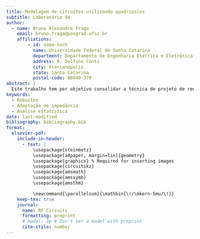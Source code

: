 ```yaml
---
title: Modelagem de circuitos utilizando quadripolos 
subtitle: Laboratório 04
author:
  - name: Bruno Alexandre Fraga
    email: bruno.fraga@posgrad.ufsc.br
    affiliations: 
        - id: some-tech
          name: Universidade Federal de Santa Catarina
          department: Departamento de Engenharia Elétrica e Eletrônica
          address: R. Delfino Conti
          city: Florianópolis
          state: Santa Catarina
          postal-code: 88040-370
abstract: |
  Este trabalho tem por objetivo consolidar a técnica de projeto de redes de casamento de impedância, em especial a técnica pela rede L. Para isso, é proposto realizar o casamento de impedância da saída de um amplificador para uma carga de 50 $\Omega$ de modo que a eficiência da potência dissipada na carga seja de 80%. Após algumas análises o projeto foi concluído com sucesso e realizada uma simulação Monte Carlo com 100 iterações para verificar a robustez do projeto por técnicas estatísticas. Os resultados obtidos foram brevemente discutidos.
keywords: 
  - Robustez
  - Adaptação de impedância
  - Análise estatística
date: last-modified
bibliography: bibliography.bib
format:
  elsevier-pdf:
    include-in-header:
      - text: |
          \usepackage{steinmetz}
          \usepackage[a4paper, margin=1in]{geometry}
          \usepackage{graphicx} % Required for inserting images
          \usepackage{circuitikz}
          \usepackage{amsmath}
          \usepackage{amssymb}
          \usepackage{amsthm}

          \newcommand{\parallelsum}{\mathbin{\!/\mkern-5mu/\!}}
    keep-tex: true
    journal:
      name: RF Circuits
      formatting: preprint
      # model: 3p # Don't set a model with preprint
      cite-style: number
---
```


```{=latex}

\section{Introdução}

Segundo \cite{steer2019microwavev3}, a forma mais viável de se determinar os parâmetros de espalhamento é por meio das (raízes de) ondas de potência \cite{steer2019microwavev3}.

O cálculo da razão entre as ondas refletida e incidente (tensão) na porta de entrada quando a reflexão da carga é zero, $S_{11}$, é dado por

\[
    S_{11}=\frac{b_1}{a_1}\bigg|_{a_2=0}
\]

A razão da onda refletida na porta de entrada para a onda incidente na porta de saída quando a porta de entrada está casada (isolamento reverso), $S_{12}$ é 

\[
    S_{12}=\frac{b_1}{a_2}\bigg|_{a_1=0}
\]

A razão É a razão entre as ondas refletida e incidente na saída quando a reflexão da resistência de fonte é zero, $S_{22}$.

\[
    S_{22}=\frac{b_2}{a_2}\bigg|_{a_1=0}
\]

E, finalmente, a razão da onda incidente na carga para a onda que vai para a entrada quando a reflexão da carga é zero, $S_{21}$ \cite{razavi2011rf}.

\[
    S_{21}=\frac{b_2}{a_1}\bigg|_{a_2=0}
\]

Em que as ondas de potência são calculadas por

\[
    \begin{split}
        a=\frac{V+Z_0I}{2\sqrt{\mathbb{R}\{Z_0\}}}
    \end{split}
\]

e

\[
    \begin{split}
        b=\frac{V-Z_0^*I}{2\sqrt{\mathbb{R}\{Z_0\}}}
    \end{split}
\]


\section{Circuito resistivo}

Para o circuito em questão, é necessário modelar seus parâmetros para atender aos requisitos de \(R_0=50\;\Omega\), \(S_{11}=S_{22}<-50\;\text{dB}\) e \(S_{12}=S_{21}=-10\;\text{dB}\).


\begin{figure}
    \centering
    \includegraphics[width=0.5\linewidth]{../images/resistive-original-two-port.png}
    \caption{Circuito resistivo no formato de duas portas}
    \label{fig:resistive-original-two-port}
\end{figure}

Calcula-se, inicialmente, o parâmetro $S_{11}$. Como \(a_2=0\) e \(Z_0=R_0\), \(V_2=-I_2R_0\).


\[
    I_1=I_2+I_B
\]

Também tem-se que

\[
    V_1=V_{s1}-I_1R_0
\]

E

\[
    I_1=\frac{V_1-V_B}{R_A}=\frac{V_{s1}-V_B}{R_A+R_0}
\]

É possível obter $V_B$, como

\[
    V_B=\frac{V_{s1}R_B}{R_0+2R_B+R_A}
\]

Consequentemente, a corrente $I_1$ torna-se

\[
\begin{split}
    I_1&=\frac{V_{s1}}{R_A+R_0}-\frac{V_{s1}R_B}{(R_A+R_0)(R_0+2R_B+R_A)}\implies\\
    &=\frac{V_{s1}(R_0+2R_B+R_A)-V_{s1}R_B}{(R_A+R_0)(R_0+2R_B+R_A)}\implies\\
    &=V_{s1}\frac{R_0+R_B+R_A}{(R_A+R_0)(R_0+2R_B+R_A)}\implies\\
\end{split}
\]

Dessa forma, o parâmetro de reflexão na entrada é dado por

\[
\begin{split}
    S_{11}&=\frac{b_1}{a_1}\bigg|_{a_2=0}\implies\\
    &=\frac{V_{s1}-I_1R_0-R_0I_1}{V_{s1}-I_1R_0+R_0I_1}\implies\\
    &=\frac{V_{s1}-2I_1R_0}{V_{s1}}\implies\\
    &=1-\frac{2I_1R_0}{V_{s1}}\implies\\
    &=1-\frac{2R_0(R_0+R_B+R_A)}{(R_A+R_0)(R_0+2R_B+R_A)}
\end{split}  
\]

Sob a circunstância de $a_2=0$, sabe-se que \(V_2=-R_0I_2\). Além disso, é possível calcular o ganho do circuito, $S_{21}$ como

\[
\begin{split}
    S_{21}&=\frac{b_2}{a_1}\bigg|_{a_2=0}\implies\\
    &=\frac{V_2-R_0I_2}{V_1+R_0I_1}\implies\\
    &=\frac{-R_0I_2-R_0I_2}{V_{s1}-R_0I_1+R_0I_1}\implies\\
    &=\frac{-2R_0I_2}{V_{s1}}
\end{split}
\]

O parâmetro $I_2$, pode ser obtido como

\[
\begin{split}
    I_2&=\frac{V_B}{R_A+R_0}\implies\\
    I_2&=\frac{V_{s1}R_B}{(R_A+R_0)(R_0+2R_B+R_A)}\implies\\
\end{split}
\]

Levando em consideração que os parâmetros S consideram que a corrente entra na porta pelo terminal superior (contrário ao que foi utilizado para modelar o circuito), utiliza-se o valor de $-I_2$ para o cálculo do ganho do circuito. Dessa forma, é possível obter que

\[
    \begin{split}
        S_{21}&=\frac{-2R_0(-I_2)}{V_{s1}}\implies\\
        &=\frac{2R_0R_B}{(R_A+R_0)(R_0+2R_B+R_A)}\implies\\
    \end{split}
\]

Ao analisar o circuito, percebe-se que \(S_{11}=S_{22}\) e que \(S_{12}=S_{21}\). Isso faz sentido, uma vez que o circuito é simétrico.

Continuando com a resolução do problema, aplica-se as restrições do projeto, iniciando pelos coeficientes de reflexão. Para esse cálculo, utiliza-se a expressão de $S_{11}$ sem perda de generalidade, uma vez que $S_{11}=S_{22}$.

\[
    S_{11}<-50\;\text{dB}\implies
\]
\[
    \begin{split}
        1-\frac{2R_0(R_0+R_B+R_A)}{(R_A+R_0)(R_0+2R_B+R_A)}&<-50\;\text{dB}\implies\\
        1-\frac{2R_0(R_0+R_B+R_A)}{(R_A+R_0)(R_0+2R_B+R_A)}&<10^{-2,5}\implies\\
        \frac{R_0(R_0+R_B+R_A)}{(R_A+R_0)(R_0+2R_B+R_A)}&>\frac{1-10^{-2,5}}{2}\implies\\
    \end{split}
\]

A outra restrição diz que \(S_{12}=S_{21}=-10\;\text{dB}\). Da mesma forma como apresentado anteriormente para os parâmetros de reflexão, aqui será utilizado o parâmetro de ganho do circuito sem perda de generalidade. Dessa forma,

\[
    S_{21}=-10\;\text{dB}\implies
\]
\[
    \begin{split}
        \frac{2R_0R_B}{(R_A+R_0)(R_0+2R_B+R_A)}&=10^{-1/2}\implies\\
        \frac{R_0R_B}{(R_A+R_0)(R_0+2R_B+R_A)}&=\frac{10^{-1/2}}{2}\implies\\
    \end{split}
\]

Calculando o caso extremo em que $S_{11}=S_{22}=-50\;\text{dB}$, a inequação da restrição dos coeficientes de reflexão torna-se um equação e, dividindo as duas equações obtidas, chega-se ao seguinte resultado

\[
    \begin{split}
        \frac{R_0R_B}{R_0(R_0+R_A+R_B)}&=\frac{10^{-1/2}}{1-10^{-2,5}}\implies\\
        \frac{R_B}{(R_0+R_A+R_B)}&=\frac{10^{-1/2}}{1-10^{-2,5}}\implies\\
        R_A&=R_B\left(\sqrt{10}-10^{-3}-1\right)-R_0
    \end{split}
\]

Manipulando a equação obtida, é possível obter que 

\[
    R_A+R_0=R_B\left(\sqrt{10}-10^{-3}-1\right)
\]

Substituindo essa relação na equação do ganho do circuito, obtém-se

\[
\begin{split}
    \frac{R_0R_B}{R_B\left(\sqrt{10}-10^{-3}-1\right)(R_B\left(\sqrt{10}-10^{-3}-1\right)+2R_B)}&=\frac{10^{-1/2}}{2}\implies\\
    \frac{R_0}{R_B\left(\sqrt{10}-10^{-3}-1\right)(\sqrt{10}-10^{-3}-1+2)}&=\frac{10^{-1/2}}{2}\implies\\
    R_B=R_0\frac{2\sqrt{10}}{9-2\cdot10^{-3/2}+10^{-6}}
\end{split}
\]

Já se sabe que $R_0=50\;\Omega$. Portanto, \(R_B\approx35,3851\Omega\) e, consequentemente, \(R_A=26,477\;\Omega\). Com esses valores de resistência, Os resultados obtidos são \(S_{11}=S_{22}=-43,6\;\text{dB}\) e \(S_{12}=S_{21}=-10,1\;\text{dB}\).

Percebe-se que o ganho não atende ao padrão estabelecido pelo problema. Esse problema pode ser facilmente contornado variando um pouco o valor do resistor $R_B$ de modo que o coeficiente de reflexão obtido atenda ao requisito. Ao verificar os valores chega-se à conclusão de que uma resistência de \(34,6\;\Omega\) é suficiente para que os critérios sejam atendidos, conforme é apresentada na Fig.~\ref{fig:circuiti-pronto}.

\begin{figure}
    \centering
    \includegraphics[width=0.5\linewidth]{../images/circuiti-pronto.png}
    \caption{Circuito com os valores corretos}
    \label{fig:circuiti-pronto}
\end{figure}

Os resultados podem ser visualizados na Fig.~\ref{fig:resultspart11111111}. Nota-se que ambos os parâmetros (coeficientes de reflexão e ganhos) não variam com a frequência. Isso faz sentido, uma vez que o circuito é puramente resistivo.

\begin{figure}
    \centering
    \includegraphics[width=0.75\linewidth]{../images/resultspart11111111.png}
    \caption{Resultados do circuito resistivo}
    \label{fig:resultspart11111111}
\end{figure}


\section{Amplificador}

Nesta seção, será apresentada o projeto de um amplificador emissor comum baseado no transistor BFP720 (BJT NPN) para operar na frequência de 400 MHz, alimentado por uma fonte de tensão de 3,3 V, com um ganho de potência de 13 e uma carga de 50 $\Omega$.

O \textit{datasheet} do transistor BFP720 apresenta que quando o circuito opera próximo à frequência de 450 MHz e com uma figura de ruído mínima de 0,4 dB, o ganho de potência obtido é de 28,5 dB. Esses resultados devem ser suficientes também quando o circuito opera na frequência desejada de 400 MHz. Além disso, o \textit{datasheet} informa que esses valores foram obtido com uma corrente de coletor, $I_C=5\;\text{mA}$.

A Fig.~\ref{fig:generig-ampl} apresenta o circuito padrão para o projeto de um amplificador emissor comum. Os valores serão detalhados a seguir.

\begin{figure}
    \centering
    \includegraphics[width=0.75\linewidth]{../images/generig-ampl.png}
    \caption{Amplificador genérico original}
    \label{fig:generig-ampl}
\end{figure}

Como é apresentado em \cite{sedra2014microelectronic}, para que seja possível obter uma corrente de 5 mA no emissor do transistor, é considerado que

\[
    V_B=\frac{1}{3}V_{CC}=1,1\;V
\]

E, como por padrão, $V_{BE}=0,7\;V$. Além disso, tem-se que

\[
\begin{split}
    R_E&=\frac{V_E}{I_E}=\frac{V_B-V_{BE}}{I_E}\implies\\
    &=\frac{1,1-0,7}{5\cdot10^{-3}}\implies\\
    &=80\;\Omega
\end{split}
\]

Tem-se, também, que

\[
    R_{B1}+R_{B2}=\frac{V_{CC}}{0,1\cdot I_E}=\frac{3,3}{0,1\cdot 5\cdot10^{-3}}=6,6\;k\Omega
\]

e

\[
    \frac{R_{B2}}{R_{B1}+R_{B2}}=\frac{1}{3}
\]

Dessa forma, \(R_{B1}=4,4\;k\Omega\) e \(R_{B1}=2,2\;k\Omega\).

Assumindo o menor valor de $\beta$ informado pelo \textit{datasheet}, ou seja, $\beta=160$,

\[
    I_E=\frac{V_B-V_{BE}}{R_E-R_B/(\beta+1)}\approx4,5\;mA
\]

E assim, é possível calcular a resistência do coletor. Assumindo \(I_E\approx I_C\),

\[
    R_C=\frac{3}{2}\frac{V_{CC}}{I_C}\approx220\;\Omega
\]

Como o valor de $I_E$ não é adequado ao projeto, ajusta-se o valor de $R_E$ para $55\;\Omega$. O circuito corretamente polarizado é apresentado na Fig.~\ref{fig:biased-circuit}.

\begin{figure}
    \centering
    \includegraphics[width=0.75\linewidth]{../images/biased-circuit.png}
    \caption{Circuito devidamente polarizado}
    \label{fig:biased-circuit}
\end{figure}

Ao simular esse circuito utilizando a simulação de parâmetros S, pode-se obter o ganho do circuito, bem como as figuras de ruído mínima e atual. Os resultados obtidos nessa primeira simulação são apresentados na Fig.~\ref{fig:results-ampl}.

\begin{figure}
    \centering
    \includegraphics[width=0.75\linewidth]{../images/results-ampl.png}
    \caption{Resultados preliminares do amplificador}
    \label{fig:results-ampl}
\end{figure}

 Nessa primeira análise, pode-se perceber que a figura de ruído mínima ainda não foi atendida. Entretanto, o ganho obtido é de 21,4 dB, atendendo ao critério estabelecido pelo problema.

Como já foi estudado anteriormente, a figura do ruído de um amplificador está intimamente ligada à impedância de entrada da fonte. Dessa forma, para minimizar essa figura de ruído, pode-se buscar um valor ótimo para a resistência da fonte. A curva que apresenta a figura de ruído pela resistência da fonte pode ser visualizada na Fig.~\ref{fig:opt-load-source}.

\begin{figure}
    \centering
    \includegraphics[width=0.75\linewidth]{../images/opt-load-source.png}
    \caption{Curva da figura de ruído pela impedância da fonte}
    \label{fig:opt-load-source}
\end{figure}

Assim, temos um valor quase-ótimo para a resistência da fonte. Aplicando esse valor ao circuito do amplificador, obtém-se os resultados apresentados na Fig.~\ref{fig:result-final}.

\begin{figure}
    \centering
    \includegraphics[width=0.9\linewidth]{../images/result-final.png}
    \caption{Resultados finais}
    \label{fig:result-final}
\end{figure}

\section{Perdas por inserção e reflexão}

Segundo \cite{steer2019microwave}, a perda por reflexão é uma medida da fração da potência disponível que não é entregue por uma fonte a uma carga. Esse parâmetro pode ser calculado é igual ao parâmetro $S_{11}$ em decibéis. Dessa forma, o circuito do amplificador tem uma perda por reflexão igual a

\[
    \text{RL}_{\text{dB}} = -20 \log |S_{11}|=-2,04\;dB
\]

Ainda segundo \cite{steer2019microwave}, a perda por inserção é um tipo específico de perda por substituição em quadripolos. A perda por substituição é a relação entre a potência entregue a uma carga por uma rede inicial e a potência entregue por uma rede substituída.

Considera-se que a perda por inserção será calculada utilizando um adaptador ideal. A perda por inserção é determinada comparando a potência entregue à carga com a potência fornecida pelo adaptador ideal. Um adaptador ideal assume que não há reflexões nas portas e que a transmissão de potência ocorre sem perdas ou desvio de fase. Dito isso, a equação para a perda por inserção pode ser simplificada (a equação original é bem densa) em

\[
    \text{IL}_{\text{dB}} = -20 \log |S_{21}|
\]

E, esse cálculo, realizado para o circuito amplificador resulta em uma perda por inserção, \(\text{IL}_{\text{dB}}=-23,11\;\text{dB}\).

\section{Discussão}

Sendo bem sucinto na minha resposta, com essa atividade eu aprendi a calcular manualmente os parâmetros S, relembrei como polarizar um transistor e, com o conhecimento adquirido nas atividades anteriores, pude minimizar a figura de ruído para chegar próximo ao que foi calculado pelo Qucs como a figura de ruído mínima.

Acredito que foi bem proveitoso e eu tive um bom resultado com este desenvolvimento. Entretanto, é importante pontuar algumas coisas que ficaram pendentes. A primeira, é analisar como reduzir a figura de ruído adequadamente. Não tenho certeza se o que eu fiz é adequado e se é o único método de se obter a figura de ruído mínima. Como a figura de ruído mínima é calculada analisando a variação da figura de ruído pela resistência de fonte, parece que essa reposta é positiva, mas sem certeza. Além disso, acho que, apesar do grande trabalho, seria bem legal obter essas equações analiticamente, não só deixar a cargo da simulação resolver tudo. Em relação à última parte da atividade, acredito que seja extremamente importante o aprofundamento nos conceitos de perda por inserção, reflexão e o que foi citado como o efeito mais geral da perda por inserção, ou seja, a perda por substituição. E o mais importante de tudo, acredito que é muito necessário entender porque a figura de ruído ficou tão elevada, em referência ao que foi apresentado pelo \textit{datasheet}. Faz sentido deixar bem claro que a figura de ruído mínima obtida é mais do que o dobro do que foi apresentado pelo \textit{datasheet} e, entender se é possível aproximar ainda mais o valor da figura de ruído mínimo ao que foi obtido. Essa consideração faz sentido, uma vez que a figura de ruído mínima não foi plenamente atendida, a que foi apresentada pelo Qucs é de 0,815 e o obtido foi 0,819.

Ademais, a atividade foi extremamente enriquecedora e os pontos citados não foram resolvidos devido ao tempo que disponho para estudar os diversos fenômenos dos circuitos RF.




```